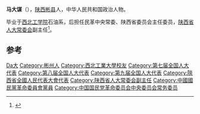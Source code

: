 '''马大谋'''（{{bd|1933年|8月||}}），[[陕西|陕西]][[彬县|彬县]]人，中华人民共和国政治人物。

毕业于[[西北工学院|西北工学院]]石油系，后担任民革中央常委、陕西省委员会主任委员，[[陕西省人大常委会|陕西省人大常委会]]副主任<ref>{{cite journal|author=王晓军|title=民革精神永远指引着我——访民革陕西省委会原主委马大谋|journal=《团结》|year=2007年|issue=05期|url=http://www.cnki.com.cn/Article/CJFDTotal-TUJI200705025.htm|accessdate=2014-06-23|archive-date=2016-03-04|archive-url=https://web.archive.org/web/20160304102214/http://www.cnki.com.cn/Article/CJFDTotal-TUJI200705025.htm|dead-url=no}}</ref>。

== 参考 ==
{{reflist}}

{{中国政治人物小作品}}
{{start box}}
{{s-ppo}}
{{s-before|[[高凌云|高凌云]]}}
{{s-title|[[中国国民党革命委员会|中国国民党革命委员会陕西省委员会]]主任委员<br>（第八届）|1997年7月－2002年6月}}
{{s-after|[[陆栋|陆栋]]}}
{{end box}}

{{中国国民党革命委员会第八届中央委员会}}
{{中国国民党革命委员会第九届中央委员会}}

{{Authority control}}
{{DEFAULTSORT:Ma馬}}
[[Category:馬姓|Da大]]
[[Category:彬州人|Category:彬州人]]
[[Category:西北工業大學校友|Category:西北工業大學校友]]
[[Category:第七届全国人大代表|Category:第七届全国人大代表]]
[[Category:第八届全国人大代表|Category:第八届全国人大代表]]
[[Category:第九届全国人大代表|Category:第九届全国人大代表]]
[[Category:陝西省全國人民代表大會代表|Category:陝西省全國人民代表大會代表]]
[[Category:陕西省人大常委会副主任|Category:陕西省人大常委会副主任]]
[[Category:中國國民黨革命委員會黨員|Category:中國國民黨革命委員會黨員]]
[[Category:中国国民党革命委员会中央委员会常务委员|Category:中国国民党革命委员会中央委员会常务委员]]